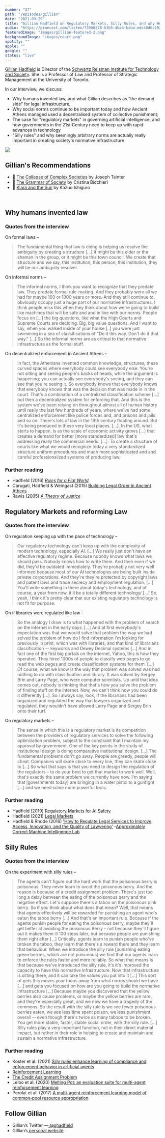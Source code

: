 ```yaml
---
number: "37"
path: "/episodes/gillian"
date: "2021-09-29"
title: "Gillian Hadfield on Regulatory Markets, Silly Rules, and why Humans Invented Law"
audio: "https://pinecast.com/listen/73908278-b3b5-4ba4-bdba-edc40d0c1929.mp3"
featuredImage: "images/gillian-featured-2.png"
backgroundImage: "images/court.png"
spotify: ""
apple: ""
google: ""
status: "live"
---
```


[Gillian Hadfield](https://www.law.utoronto.ca/faculty-staff/full-time-faculty/gillian-hadfield) is Director of the [Schwartz Reisman Institute for Technology and Society](https://srinstitute.utoronto.ca/). She is a Professor of Law and Professor of Strategic Management at the University of Toronto.

In our interview, we discuss:

- Why humans invented law, and what Gillian describes as "the demand side" for legal infrastructure;
- Why social norms continue to be important today and how Ancient Athens managed used a decentralised system of collective punishment;
- The case for "regulatory markets" in governing artificial intelligence, and how governments in the 21st Century need to keep up with rapid advances in technology
- "Silly rules" and why seemingly arbitrary norms are actually really important in creating society's normative infrastructure

<div class="episode-image_variable max-600">

![](images/gillian.jpg)

</div>

## Gillian's Recommendations

- 📖 [The Collapse of Complex Societies](https://www.goodreads.com/book/show/8211037-the-collapse-of-complex-societies) by Joseph Tainter
- 📖 [The Grammar of Society](https://www.goodreads.com/book/show/398264.The_Grammar_of_Society) by Cristina Bicchieri
- 📖 [Klara and the Sun](https://www.goodreads.com/book/show/54120408-klara-and-the-sun) by Kazuo Ishiguro

<div className="bookshelf" > <Book url="https://www.goodreads.com/book/show/8211037-the-collapse-of-complex-societies" image="book-gillian-1" spineColor="#333333"/> <Book url="https://www.goodreads.com/book/show/398264.The_Grammar_of_Society" image="book-gillian-2" spineColor="#f65754"/> <Book url="https://www.goodreads.com/book/show/54120408-klara-and-the-sun" image="book-gillian-3" spineColor="#f94045"/> </div><br/>

## Why humans invented law

### Quotes from the interview

On formal laws –
> The fundamental thing that law is doing is helping us resolve the ambiguity by creating a structure [...] It might be this elder or the shaman in the group, or it might be this town council. We create that structure and we say, this institution, this person, this institution, they will be our ambiguity resolver. 

On informal norms –
> The informal norms, I think you want to recognize that they predate law. They predate formal rule-making. And they probably were all we had for maybe 100 or 1000 years or more. And they still continue to, obviously occupy just a huge part of our normative infrastructures.
> I think people miss this when they think about how we're going to build like machines that will be safe and and in line with our norms. People focus on [...] the big questions, like what the High Courts and Supreme Courts are deciding. Big, big value questions. And I want to say, when you walked inside of your house [..] you were just swimming in a sea of classifications of "Do it this way. Don't do it that way." [...] So the informal norms are as critical to that normative infrastructure as the formal stuff.

On decentralized enforcement in Ancient Athens –
> In fact, the Athenians invented common knowledge, structures, these curved spaces where everybody could see everybody else. You're not sitting and seeing people's backs of heads, while the argument is happening; you can actually see everybody's seeing, and they can see that you're seeing it. So everybody knows that everybody knows that everybody knows that was the decision that was made in in the court. That's a combination of a centralized classification scheme [...] but then a decentralized system for enforcing that. And this is the system we've been relying on throughout almost all of human history until really the last few hundreds of years, where we've had some centralized enforcement like police forces and, and prisons and jails and so on.
> There's lots of law in the 19th century floating around. But it's being produced in these very local places. [...]. In the US, what starts to happen, is as the scale of economic activity grows [...] that creates a demand for better [more standardized] law that's addressing really the commercial needs. [...]. To create a structure of courts like what we would recognize today a very standardized structure uniform procedures and much more sophisticated and and careful professionalized systems of producing law.

### Further reading

- Hadfield (2016) [*Rules for a Flat World*](https://www.goodreads.com/book/show/29587067-rules-for-a-flat-world?from_search=true&from_srp=true&qid=2UDitSuDaw&rank=1)
- Carugati, Hadfield & Weingast (2015) [Building Legal Order in Ancient Athens](https://works.bepress.com/ghadfield/58/)
- Rawls (2005) [*A Theory of Justice*](https://en.wikipedia.org/wiki/A_Theory_of_Justice)

## Regulatory Markets and reforming Law

### Quotes from the interview

On regulation keeping up with the pace of technology –
> Our regulatory technology can't keep up with the complexity of modern technology, especially AI. [...] We really just don't have an effective regulatory regime. Because nobody knows what laws we should pass. Nobody knows how to write them. And then even if we did, they'd be outdated immediately. They're probably not very well informed because most of our AI technologies are being built inside private corporations. And they're they're protected by copyright laws and patent laws and trade secrecy and employment regulation. [...] You'll write something in there about today's technology, and of course, a year from now, it'll be a totally different technology/ [...] So, yeah, I think it's pretty clear that our existing regulatory technology is not fit for purpose.

On if libraries were regulated like law –
> So the analogy I draw is to what happened with the problem of search on the internet in the early days. [...] And at first everybody's expectation was that we would solve that problem the way we had solved the problem of how do I find information I'm looking for previously in print, which was with libraries, and that kind of librarians classification -- keywords and Dewey Decimal systems [...] And in fact one of the first big portals on the internet, Yahoo, this is how they operated. They hired 1000s of people to classify web pages to go read the web pages and create classification systems for them. [...] 
> Of course, what we know is the way that problem was solved was had nothing to do with classification and library. It was solved by Sergey Brin and Larry Page, who were computer scientists. Up until that idea comes out, nobody is thinking that that's how you solve the problem of finding stuff on the internet. Now, we can't think how you could do it differently [...]. So I always say, look, if the librarians had been organized and regulated the way that lawyers organized and regulated, they wouldn't have allowed Larry Page and Sergey Brin onto their turf.

On regulatory markets –
>The sense in which this is a regulatory market is its competition between the providers of regulatory services to solve the following optimization problem, subject to the constraint that I maintain my approval by government.
> One of the key points in the study of institutional design is doing comparative institutional design. [...] The fundamental problems don't go away. People are greedy, people will cheat. Companies will skate close to every line, they can skate close to [...] So what that says is that you need to design the regulation of the regulators – to do your best to get that market to work well. Well, that's exactly the same problem we currently have now. I'm saying that [governments today] are bringing in a water pistol to a gunfight [...] and we need some more powerful tools.

### Further reading
- Hadfield (2019) [Regulatory Markets for AI Safety](https://works.bepress.com/ghadfield/70/)
- Hadfield (2021) [Legal Markets](https://works.bepress.com/ghadfield/71/)
- Hadfield & Rhode (2016) ['How to Regulate Legal Services to Improve Access, Innovation, and the Quality of Lawyering'](https://works.bepress.com/ghadfield/60/)
-[Approximately Correct Machine Intelligence Lab](https://acmilab.org/)

## Silly Rules

### Quotes from the interview
On the experiment with silly rules –
> The agents can't figure out the hard work that the poisonous berry is poisonous. They never learn to avoid the poisonous berry. And the reason is because of a credit assignment problem. There's just too long a delay between the eating of the poisonous berry and the negative effect.
> Let's suppose there's a taboo on the poisonous pink berry. So if you think about what does that mean? Well, that means that agents effectively will be rewarded for punishing an agent who's eaten the taboo berry [...] And that's an important rule. Because if the agents punish people for eating the poisonous berry, maybe they'll get better at avoiding the poisonous Berry – not because they'll figure out it makes them ill 100 steps later, but because people are punishing them right after [...] Critically, agents learn to punish people who've broken the taboo, they learn that there's a reward there and they learn that behaviour.
> When we introduce the silly rule [punishing eating green berries, which are not poisonous] we find that our agents learn to enforce the rules faster and more reliably. So what that means is that because we've introduced the silly rule, it's it's improved the capacity to have this normative infrastructure. 
> Now that infrastructure is sitting there, and it can take the values you put into it [...] This sort of gets this moves your focus away from what norms should we have [...] and gets you focused on how are you going to build the normative infrastructure [...] Because maybe you discovered that the yellow berries also cause problems, or maybe the yellow berries are rare, and they're especially great, and we now we have a tragedy of the commons.
> So the result with the silly rule is we see fewer poisonous berries eaten, we see less time spent poison, we less punishment overall -- even though there's twice as many taboos to be broken. You get more stable, faster, stable social order, with the silly rule. [...] Silly rules play a very important function, not in their direct material impact, but rather in their role in helping to create and maintain and sustain a normative infrastructure. 

### Further reading
- Koster et al. (2021) [Silly rules enhance learning of compliance and enforcement behavior in artificial agents](https://works.bepress.com/ghadfield/72/)
- [Reinforcement Learning](https://en.wikipedia.org/wiki/Reinforcement_learning)
- [The Credit Assignment Problem](https://www.greaterwrong.com/posts/Ajcq9xWi2fmgn8RBJ/the-credit-assignment-problem)
- Leibo et al. (2020) [Melting Pot: an evaluation suite for multi-agent reinforcement learning](https://deepmind.com/research/publications/2021/melting-pot)
- Perolat et al. (2017) [A multi-agent reinforcement learning model of common-pool resource appropriation](https://deepmind.com/research/publications/2019/multi-agent-reinforcement-learning-model-common-pool-resource-appropriation)

## **Follow Gillian**

- Gillian’s Twitter —[ @ghadfield](https://twitter.com/ghadfield)
- Gillian’s[ personal website](https://www.law.utoronto.ca/faculty-staff/full-time-faculty/gillian-hadfield)